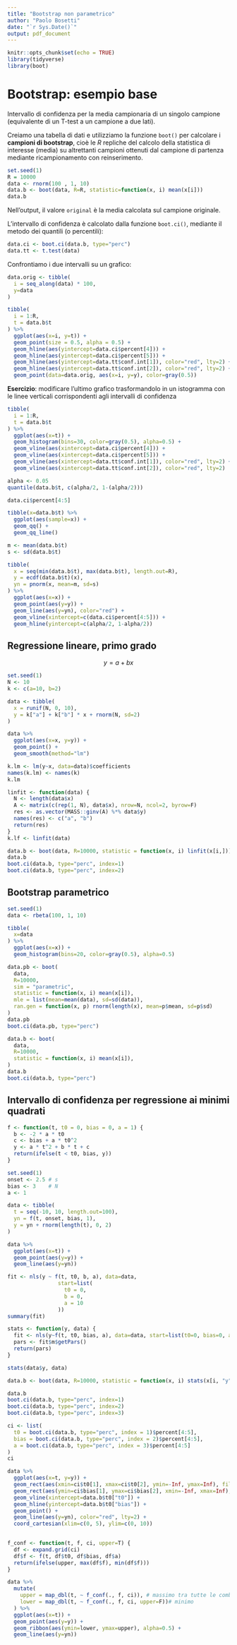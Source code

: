 ```yaml
---
title: "Bootstrap non parametrico"
author: "Paolo Bosetti"
date: "`r Sys.Date()`"
output: pdf_document
---
```


```r
knitr::opts_chunk$set(echo = TRUE)
library(tidyverse)
library(boot)
```

# Bootstrap: esempio base

Intervallo di confidenza per la media campionaria di un singolo campione (equivalente di un T-test a un campione a due lati).

Creiamo una tabella di dati e utilizziamo la funzione `boot()` per calcolare i **campioni di bootstrap**, cioè le $R$ repliche del calcolo della statistica di interesse (media) su altrettanti campioni ottenuti dal campione di partenza mediante ricampionamento con reinserimento.

```r
set.seed(1)
R = 10000
data <- rnorm(100 , 1, 10)
data.b <- boot(data, R=R, statistic=function(x, i) mean(x[i]))
data.b
```

Nell'output, il valore `original` è la media calcolata sul campione originale.

L'intervallo di confidenza è calcolato dalla funzione `boot.ci()`, mediante il metodo dei quantili (o percentili):

```r
data.ci <- boot.ci(data.b, type="perc")
data.tt <- t.test(data)
```

Confrontiamo i due intervalli su un grafico:

```r
data.orig <- tibble(
  i = seq_along(data) * 100, 
  y=data
)

tibble(
  i = 1:R,
  t = data.b$t
) %>% 
  ggplot(aes(x=i, y=t)) +
  geom_point(size = 0.5, alpha = 0.5) +
  geom_hline(aes(yintercept=data.ci$percent[4])) +
  geom_hline(aes(yintercept=data.ci$percent[5])) +
  geom_hline(aes(yintercept=data.tt$conf.int[1]), color="red", lty=2) + 
  geom_hline(aes(yintercept=data.tt$conf.int[2]), color="red", lty=2) +
  geom_point(data=data.orig, aes(x=i, y=y), color=gray(0.5))
```
**Esercizio**: modificare l'ultimo grafico trasformandolo in un istogramma con le linee verticali corrispondenti agli intervalli di confidenza

```r
tibble(
  i = 1:R,
  t = data.b$t
) %>% 
  ggplot(aes(x=t)) +
  geom_histogram(bins=30, color=gray(0.5), alpha=0.5) +
  geom_vline(aes(xintercept=data.ci$percent[4])) +
  geom_vline(aes(xintercept=data.ci$percent[5])) +
  geom_vline(aes(xintercept=data.tt$conf.int[1]), color="red", lty=2) + 
  geom_vline(aes(xintercept=data.tt$conf.int[2]), color="red", lty=2)
```
```r
alpha <- 0.05
quantile(data.b$t, c(alpha/2, 1-(alpha/2)))

data.ci$percent[4:5]
```
```r
tibble(x=data.b$t) %>% 
  ggplot(aes(sample=x)) +
  geom_qq() +
  geom_qq_line()
```

```r
m <- mean(data.b$t)
s <- sd(data.b$t)

tibble(
  x = seq(min(data.b$t), max(data.b$t), length.out=R),
  y = ecdf(data.b$t)(x),
  yn = pnorm(x, mean=m, sd=s)
) %>% 
  ggplot(aes(x=x)) +
  geom_point(aes(y=y)) +
  geom_line(aes(y=yn), color="red") +
  geom_vline(xintercept=c(data.ci$percent[4:5])) +
  geom_hline(yintercept=c(alpha/2, 1-alpha/2))
```

## Regressione lineare, primo grado

$$ y = a + b x $$

```r
set.seed(1)
N <- 10
k <- c(a=10, b=2)

data <- tibble(
  x = runif(N, 0, 10),
  y = k["a"] + k["b"] * x + rnorm(N, sd=2)
)

data %>% 
  ggplot(aes(x=x, y=y)) + 
  geom_point() +
  geom_smooth(method="lm")
```


```r
k.lm <- lm(y~x, data=data)$coefficients
names(k.lm) <- names(k)
k.lm
```
```r
linfit <- function(data) {
  N <- length(data$x)
  A <- matrix(c(rep(1, N), data$x), nrow=N, ncol=2, byrow=F)
  res <- as.vector(MASS::ginv(A) %*% data$y)
  names(res) <- c("a", "b")
  return(res)
}
k.lf <- linfit(data)
```

```r
data.b <- boot(data, R=10000, statistic = function(x, i) linfit(x[i,]))
data.b
boot.ci(data.b, type="perc", index=1)
boot.ci(data.b, type="perc", index=2)
```

## Bootstrap parametrico

```r
set.seed(1)
data <- rbeta(100, 1, 10)

tibble(
  x=data
) %>% 
  ggplot(aes(x=x)) + 
  geom_histogram(bins=20, color=gray(0.5), alpha=0.5)

data.pb <- boot(
  data,
  R=10000,
  sim = "parametric",
  statistic = function(x, i) mean(x[i]),
  mle = list(mean=mean(data), sd=sd(data)),
  ran.gen = function(x, p) rnorm(length(x), mean=p$mean, sd=p$sd)
)
data.pb
boot.ci(data.pb, type="perc")
```

```r
data.b <- boot(
  data,
  R=10000,
  statistic = function(x, i) mean(x[i]),
)
data.b
boot.ci(data.b, type="perc")
```

## Intervallo di confidenza per regressione ai minimi quadrati

```r
f <- function(t, t0 = 0, bias = 0, a = 1) {
  b <- -2 * a * t0
  c <- bias + a * t0^2
  y <- a * t^2 + b * t + c
  return(ifelse(t < t0, bias, y))
}
```


```r
set.seed(1)
onset <- 2.5 # s
bias <- 3    # N
a <- 1

data <- tibble(
  t = seq(-10, 10, length.out=100),
  yn = f(t, onset, bias, 1),
  y = yn + rnorm(length(t), 0, 2)
)

data %>% 
  ggplot(aes(x=t)) +
  geom_point(aes(y=y)) + 
  geom_line(aes(y=yn))
```

```r
fit <- nls(y ~ f(t, t0, b, a), data=data, 
                start=list(
                  t0 = 0,
                  b = 0,
                  a = 10
                ))
summary(fit)

```
```r
stats <- function(y, data) {
  fit <- nls(y~f(t, t0, bias, a), data=data, start=list(t0=0, bias=0, a=1))
  pars <- fit$m$getPars()
  return(pars)
}

stats(data$y, data)
```
```r
data.b <- boot(data, R=10000, statistic = function(x, i) stats(x[i, "y"], x[i,]))
```

```r
data.b
boot.ci(data.b, type="perc", index=1)
boot.ci(data.b, type="perc", index=2)
boot.ci(data.b, type="perc", index=3)
```
```r
ci <- list(
  t0 = boot.ci(data.b, type="perc", index = 1)$percent[4:5],
  bias = boot.ci(data.b, type="perc", index = 2)$percent[4:5],
  a = boot.ci(data.b, type="perc", index = 3)$percent[4:5]
)
ci
```
```r
data %>% 
  ggplot(aes(x=t, y=y)) +
  geom_rect(aes(xmin=ci$t0[1], xmax=ci$t0[2], ymin=-Inf, ymax=Inf), fill=gray(0.5)) +
  geom_rect(aes(ymin=ci$bias[1], ymax=ci$bias[2], xmin=-Inf, xmax=Inf), fill=gray(0.5)) +
  geom_vline(xintercept=data.b$t0["t0"]) +
  geom_hline(yintercept=data.b$t0["bias"]) +
  geom_point() +
  geom_line(aes(y=yn), color="red", lty=2) +
  coord_cartesian(xlim=c(0, 5), ylim=c(0, 10))
  
```

```r
f_conf <- function(t, f, ci, upper=T) {
  df <- expand.grid(ci)
  df$f <- f(t, df$t0, df$bias, df$a)
  return(ifelse(upper, max(df$f), min(df$f)))
}

data %>% 
  mutate(
    upper = map_dbl(t, ~ f_conf(., f, ci)), # massimo tra tutte le combinazioni
    lower = map_dbl(t, ~ f_conf(., f, ci, upper=F))# minimo
  ) %>% 
  ggplot(aes(x=t)) + 
  geom_point(aes(y=y)) +
  geom_ribbon(aes(ymin=lower, ymax=upper), alpha=0.5) +
  geom_line(aes(y=yn))
```

